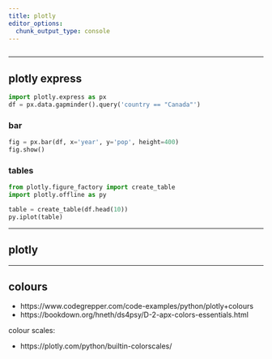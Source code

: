 ```yaml
---
title: plotly
editor_options: 
  chunk_output_type: console
---
```


```r
```

<!-- ********************************************************************* -->

<!-- > Headline -->

<!-- ********************************************************************* -->

<!-- ## faqs -->

<!-- ********************************************************************* -->

<!-- ## links -->

<!-- * https://docs.python.org/3/library/todo -->

<!-- ********************************************************************* -->

<!-- ## setup -->

<!-- ```sh -->
<!-- pip install todo -->
<!-- ``` -->

<!-- ```{python} -->
<!-- import todo -->
<!-- todo.__version__ -->
<!-- ``` -->


<!-- ********************************************************************* -->

<!-- ## basics -->

<!-- ```python -->
<!-- # TODO -->
<!-- ``` -->


*********************************************************************

## plotly express

```python
import plotly.express as px
df = px.data.gapminder().query('country == "Canada"')
```

### bar

```python
fig = px.bar(df, x='year', y='pop', height=400)
fig.show()
```

### tables

```python
from plotly.figure_factory import create_table
import plotly.offline as py

table = create_table(df.head(10))
py.iplot(table)
```


*********************************************************************

## plotly

<!-- ```python -->
<!-- # TODO -->
<!-- ``` -->

*********************************************************************

## colours

* https://www.codegrepper.com/code-examples/python/plotly+colours  
* https://bookdown.org/hneth/ds4psy/D-2-apx-colors-essentials.html  

colour scales:

* https://plotly.com/python/builtin-colorscales/

<!-- ********************************************************************* -->

<!-- ## appendix: dir -->

<!-- ```{python} -->
<!-- from pprint import pprint -->
<!-- import todo -->
<!-- pprint(dir(todo)) -->
<!-- ``` -->